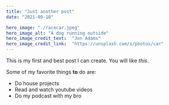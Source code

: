 ```yaml
---
title: "Just another post"
date: "2021-09-10"

hero_image: "./racecar.jpeg"
hero_image_alt: "A dog running outside"
hero_image_credit_text:  "Jon Adams"
hero_image_credit_link:  "https://unsplash.com/s/photos/car"
---
```

This is my first and best post I can create.  You will like *this*.

Some of my favorite things **to** do are:

* Do house projects
* Read and watch youtube videos
* Do my podcast with my bro